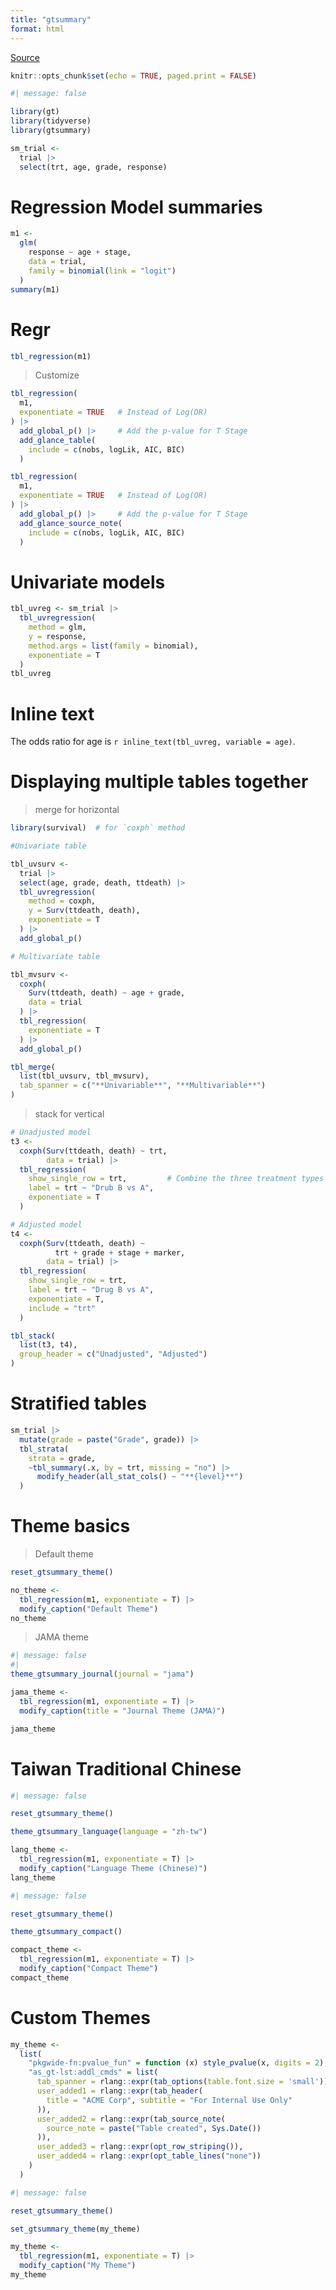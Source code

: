 ```yaml
---
title: "gtsummary"
format: html
---
```


[Source](https://www.youtube.com/watch?v=J31wxKj0x5I&t=1050s)

```r
knitr::opts_chunk$set(echo = TRUE, paged.print = FALSE)
```

```r
#| message: false

library(gt)
library(tidyverse)
library(gtsummary)
```

```r
sm_trial <- 
  trial |> 
  select(trt, age, grade, response)
```

# Regression Model summaries

```r
m1 <- 
  glm(
    response ~ age + stage,
    data = trial,
    family = binomial(link = "logit")
  )
summary(m1)
```

# Regr

```r
tbl_regression(m1)
```

> Customize

```r
tbl_regression(
  m1,
  exponentiate = TRUE   # Instead of Log(OR)
) |> 
  add_global_p() |>     # Add the p-value for T Stage
  add_glance_table(
    include = c(nobs, logLik, AIC, BIC)
  )
```

```r
tbl_regression(
  m1,
  exponentiate = TRUE   # Instead of Log(OR)
) |> 
  add_global_p() |>     # Add the p-value for T Stage
  add_glance_source_note(
    include = c(nobs, logLik, AIC, BIC)
  )
```

# Univariate models

```r
tbl_uvreg <- sm_trial |> 
  tbl_uvregression(
    method = glm,
    y = response,
    method.args = list(family = binomial),
    exponentiate = T
  )
tbl_uvreg
```

# Inline text

The odds ratio for age is `r inline_text(tbl_uvreg, variable = age)`.

# Displaying multiple tables together

> merge for horizontal

```r
library(survival)  # for `coxph` method
```

```r
#Univariate table

tbl_uvsurv <- 
  trial |> 
  select(age, grade, death, ttdeath) |> 
  tbl_uvregression(
    method = coxph,
    y = Surv(ttdeath, death),
    exponentiate = T
  ) |> 
  add_global_p()

# Multivariate table

tbl_mvsurv <- 
  coxph(
    Surv(ttdeath, death) ~ age + grade,
    data = trial
  ) |> 
  tbl_regression(
    exponentiate = T
  ) |> 
  add_global_p()
```

```r
tbl_merge(
  list(tbl_uvsurv, tbl_mvsurv),
  tab_spanner = c("**Univariable**", "**Multivariable**")
)
```

> stack for vertical


```r
# Unadjusted model
t3 <- 
  coxph(Surv(ttdeath, death) ~ trt,
        data = trial) |> 
  tbl_regression(
    show_single_row = trt,         # Combine the three treatment types
    label = trt ~ "Drub B vs A",
    exponentiate = T
  )

# Adjusted model
t4 <- 
  coxph(Surv(ttdeath, death) ~
          trt + grade + stage + marker,
        data = trial) |> 
  tbl_regression(
    show_single_row = trt,
    label = trt ~ "Drug B vs A",
    exponentiate = T,
    include = "trt"
  )
```

```r
tbl_stack(
  list(t3, t4),
  group_header = c("Unadjusted", "Adjusted")
)
```

# Stratified tables

```r
sm_trial |> 
  mutate(grade = paste("Grade", grade)) |> 
  tbl_strata(
    strata = grade,
    ~tbl_summary(.x, by = trt, missing = "no") |> 
      modify_header(all_stat_cols() ~ "**{level}**")
  )
```

# Theme basics

> Default theme

```r
reset_gtsummary_theme()

no_theme <- 
  tbl_regression(m1, exponentiate = T) |> 
  modify_caption("Default Theme")
no_theme
```

> JAMA theme

```r
#| message: false
#| 
theme_gtsummary_journal(journal = "jama")

jama_theme <- 
  tbl_regression(m1, exponentiate = T) |> 
  modify_caption(title = "Journal Theme (JAMA)")

jama_theme
```

# Taiwan Traditional Chinese

```r
#| message: false

reset_gtsummary_theme()

theme_gtsummary_language(language = "zh-tw")

lang_theme <- 
  tbl_regression(m1, exponentiate = T) |> 
  modify_caption("Language Theme (Chinese)")
lang_theme
```

```r
#| message: false

reset_gtsummary_theme()

theme_gtsummary_compact()

compact_theme <- 
  tbl_regression(m1, exponentiate = T) |> 
  modify_caption("Compact Theme")
compact_theme
```

# Custom Themes

```r
my_theme <- 
  list(
    "pkgwide-fn:pvalue_fun" = function (x) style_pvalue(x, digits = 2),
    "as_gt-lst:addl_cmds" = list(
      tab_spanner = rlang::expr(tab_options(table.font.size = 'small')),
      user_added1 = rlang::expr(tab_header(
        title = "ACME Corp", subtitle = "For Internal Use Only"
      )),
      user_added2 = rlang::expr(tab_source_note(
        source_note = paste("Table created", Sys.Date())
      )),
      user_added3 = rlang::expr(opt_row_striping()),
      user_added4 = rlang::expr(opt_table_lines("none"))
    )
  )
```

```r
#| message: false

reset_gtsummary_theme()

set_gtsummary_theme(my_theme)

my_theme <- 
  tbl_regression(m1, exponentiate = T) |> 
  modify_caption("My Theme")
my_theme
```


















